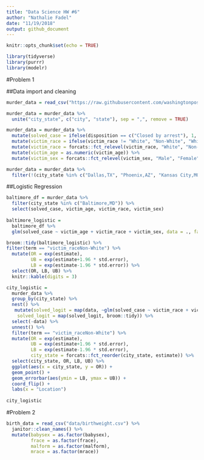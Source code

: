 ```yaml
---
title: "Data Science HW #6"
author: "Nathalie Fadel"
date: "11/19/2018"
output: github_document
---
```


```r
knitr::opts_chunk$set(echo = TRUE)

library(tidyverse)
library(purrr)
library(modelr)
```

#Problem 1  

##Data import and cleaning
```r
murder_data = read_csv("https://raw.githubusercontent.com/washingtonpost/data-homicides/master/homicide-data.csv")

murder_data = murder_data %>%
  unite("city_state", c("city", "state"), sep = ",", remove = TRUE)

murder_data = murder_data %>%
  mutate(solved_case = ifelse(disposition == c("Closed by arrest"), 1, 0)) %>%
  mutate(victim_race = ifelse(victim_race != "White", "Non-White", "White")) %>%
  mutate(victim_race = forcats::fct_relevel(victim_race, "White", "Non-White")) %>%
  mutate(victim_age = as.numeric(victim_age)) %>%
  mutate(victim_sex = forcats::fct_relevel(victim_sex, "Male", "Female", "Unknown"))

murder_data = murder_data %>%
  filter(!(city_state %in% c("Dallas,TX", "Phoenix,AZ", "Kansas City,MO", "Tulsa,AL")))  
```

##Logistic Regression
```r
baltimore_df = murder_data %>%
  filter(city_state %in% c("Baltimore,MD")) %>%
  select(solved_case, victim_age, victim_race, victim_sex)
  
baltimore_logistic = 
  baltimore_df %>% 
  glm(solved_case ~ victim_age + victim_race + victim_sex, data = ., family = binomial()) 

broom::tidy(baltimore_logistic) %>%
filter(term == "victim_raceNon-White") %>%
  mutate(OR = exp(estimate), 
         UB = exp(estimate+1.96 * std.error), 
         LB = exp(estimate-1.96 * std.error)) %>%
  select(OR, LB, UB) %>% 
  knitr::kable(digits = 3)

city_logistic =
  murder_data %>%
  group_by(city_state) %>%
  nest() %>%
   mutate(solved_logit = map(data, ~glm(solved_case ~ victim_race + victim_sex + victim_age, data = . , family = binomial)),
    solved_logit = map(solved_logit, broom::tidy)) %>%
  select(-data) %>%
  unnest() %>%
  filter(term == "victim_raceNon-White") %>%
  mutate(OR = exp(estimate), 
         UB = exp(estimate+1.96 * std.error), 
         LB = exp(estimate-1.96 * std.error),
         city_state = forcats::fct_reorder(city_state, estimate)) %>%
  select(city_state, OR, LB, UB) %>%
  ggplot(aes(x = city_state, y = OR)) +
  geom_point() +
  geom_errorbar(aes(ymin = LB, ymax = UB)) +
  coord_flip() +
  labs(x = "Location")
  
city_logistic
```

#Problem 2  

```r
birth_data = read_csv("data/birthweight.csv") %>%
  janitor::clean_names() %>%
  mutate(babysex = as.factor(babysex),
         frace = as.factor(frace),
         malform = as.factor(malform),
         mrace = as.factor(mrace))
  

```
